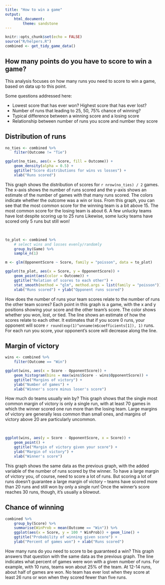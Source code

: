 ```yaml
---
title: "How to win a game"
output: 
    html_document:
        theme: sandstone
---
```


```r
knitr::opts_chunk$set(echo = FALSE)
source("R/helpers.R")
combined <- get_tidy_game_data()
```

## How many points do you have to score to win a game?

This analysis focuses on how many runs you need to score to win a game, based on data up to this point. 

Some questions addressed here:

* Lowest score that has ever won? Highest score that has ever lost? 
* Number of runs that leading to 25, 50, 75% chance of winning? 
* Typical difference between a winning score and a losing score
* Relationship between number of runs you score and number they score

## Distribution of runs

```r
no_ties <- combined %>% 
    filter(Outcome != "Tie")

ggplot(no_ties, aes(x = Score, fill = Outcome)) + 
    geom_density(alpha = 0.5) + 
    ggtitle("Score distributions for wins vs losses") + 
    xlab("Runs scored")
```

This graph shows the distribution of scores for `r nrow(no_ties) / 2` games. The x-axis shows the number of runs scored and the y-axis shows an estimate of the number of games with that many runs scored. The colors indicate whether the outcome was a win or loss. From this graph, you can see that the most common score for the winning team is a bit above 15. The most common score for the losing team is about 6. A few unlucky teams have lost despite scoring up to 25 runs Likewise, some lucky teams have scored only 5 runs but still won! 

<br>

```r
to_plot <- combined %>% 
    # select wins and losses evenly/randomly
    group_by(Game) %>% 
    sample_n(1) 

m <- glm(OpponentScore ~ Score, family = "poisson", data = to_plot)

ggplot(to_plot, aes(x = Score, y = OpponentScore)) + 
    geom_point(aes(color = Outcome)) + 
    ggtitle("Relation of scores to each other") + 
    stat_smooth(method = "glm", method.args = list(family = "poisson")) + 
    xlab("Runs scored") + ylab("Opponent runs scored")
```

How does the number of runs your team scores relate to the number of runs the other team scores? Each point in this graph is a game, with the x and y positions showing your score and the other team's score. The color shows whether you won, lost, or tied. The line shows an estimate of how the scores relate to each other. It estimates that if you score 0 runs, your opponent will score `r round(exp(1)^unname(m$coefficients[1]), 1)` runs. For each run you score, your opponent's score will decrease along the line. 

## Margin of victory

```r
wins <- combined %>% 
    filter(Outcome == "Win")

ggplot(wins, aes(x = Score - OpponentScore)) + 
    geom_histogram(bins = max(wins$Score - wins$OpponentScore)) + 
    ggtitle("Margins of victory") +
    ylab("Number of games") + 
    xlab("Winner's score minus loser's score")
```

How much do teams usually win by? This graph shows that the single most common margin of victory is only a single run, with at least 70 games in which the winner scored one run more than the losing team. Large margins of victory are generally less common than small ones, and margins of victory above 20 are particularly uncommon. 

<br>

```r
ggplot(wins, aes(y = Score - OpponentScore, x = Score)) + 
    geom_point() + 
    ggtitle("Margin of victory given your score") +
    ylab("Margin of victory") + 
    xlab("Winner's score")
```

This graph shows the same data as the previous graph, with the added variable of the number of runs scored by the winner. To have a large margin of victory you, of course, need to score a lot of runs. But scoring a lot of runs doesn't guarantee a large margin of victory -- teams have scored more than 20 runs and still won by only a single run! Once the winner's score reaches 30 runs, though, it's usually a blowout. 

## Chance of winning

```r
combined %>% 
    group_by(Score) %>% 
    summarise(WinProb = mean(Outcome == "Win")) %>% 
    ggplot(aes(x = Score, y = 100 * WinProb)) + geom_line() + 
    ggtitle("Probability of winning given score") + 
    ylab("Percent of games won") + xlab("Runs scored")
```

How many runs do you need to score to be guaranteed a win? This graph answers that question with the same data as the previous graph. The line indicates what percent of games were won with a given number of runs. For example, with 10 runs, teams won about 25% of the team. At 12-14 runs, about half of games are won. No team has ever lost when they score at least 26 runs or won when they scored fewer than five runs.  

<br>